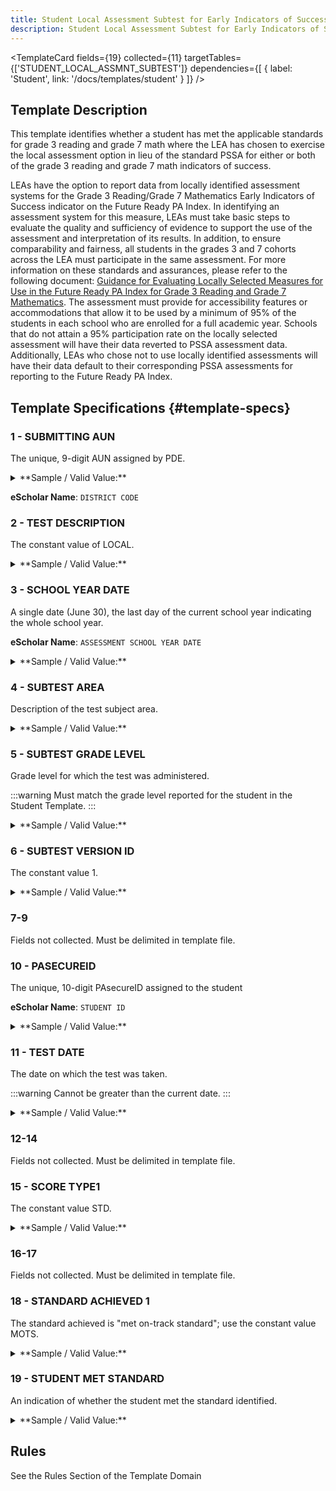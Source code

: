 ```yaml
---
title: Student Local Assessment Subtest for Early Indicators of Success
description: Student Local Assessment Subtest for Early Indicators of Success Documentation
---
```



<TemplateCard
  fields={19}
  collected={11}
  targetTables={['STUDENT_LOCAL_ASSMNT_SUBTEST']}
  dependencies={[
    { label: 'Student', link: '/docs/templates/student' }
  ]}
/>

## Template Description

This template identifies whether a student has met the applicable standards for grade 3 reading and grade 7 math where the LEA has chosen to exercise the local assessment option in lieu of the standard PSSA for either or both of the grade 3 reading and grade 7 math indicators of success.

LEAs have the option to report data from locally identified assessment systems for the Grade 3 Reading/Grade 7 Mathematics Early Indicators of Success indicator on the Future Ready PA Index. In identifying an assessment system for this measure, LEAs must take basic steps to evaluate the quality and sufficiency of evidence to support the use of the assessment and interpretation of its results. In addition, to ensure comparability and fairness, all students in the grades 3 and 7 cohorts across the LEA must participate in the same assessment. For more information on these standards and assurances, please refer to the following document: [Guidance for Evaluating Locally Selected Measures for Use in the Future Ready PA Index for Grade 3 Reading and Grade 7 Mathematics](http://www.education.pa.gov/Documents/About%20PDE/FutureReadyPA/Future%20Ready%20PA%20Index%20Gr%203%20Reading%20Gr%207%20Math.pdf). The assessment must provide for accessibility features or accommodations that allow it to be used by a minimum of 95% of the students in each school who are enrolled for a full academic year. Schools that do not attain a 95% participation rate on the locally selected assessment will have their data reverted to PSSA assessment data. Additionally, LEAs who chose not to use locally identified assessments will have their data default to their corresponding PSSA assessments for reporting to the Future Ready PA Index.

## Template Specifications {#template-specs}

### 1 - SUBMITTING AUN
<div className="field-badges">
  <Badge variant="required" />
  <Badge variant="key" />
  <Badge variant="length" value={9} />
</div>

The unique, 9-digit AUN assigned by PDE.

<details>
  <summary>**Sample / Valid Value:**</summary>
  <div>
    `123456789`
  </div>
</details>

**eScholar Name**: `DISTRICT CODE`

### 2 - TEST DESCRIPTION
<div className="field-badges">
  <Badge variant="required" />
  <Badge variant="key" />
  <Badge variant="length" value={5} />
</div>

The constant value of LOCAL.

<details>
  <summary>**Sample / Valid Value:**</summary>
  <div>
    `LOCAL`
  </div>
</details>

### 3 - SCHOOL YEAR DATE
<div className="field-badges">
  <Badge variant="required" />
  <Badge variant="key" />
  <Badge variant="length" value={10} />
</div>

A single date (June 30), the last day of the current school year indicating the whole school year.

**eScholar Name**: `ASSESSMENT SCHOOL YEAR DATE`

<details>
  <summary>**Sample / Valid Value:**</summary>
  <div>
    `2024-06-30`
  </div>
</details>

### 4 - SUBTEST AREA
<div className="field-badges">
  <Badge variant="required" />
  <Badge variant="key" />
  <Badge variant="length" value={25} />
</div>

Description of the test subject area.

<details>
  <summary>**Sample / Valid Value:**</summary>
  <div>
    - `MATH`
    - `READING`
  </div>
</details>

### 5 - SUBTEST GRADE LEVEL
<div className="field-badges">
  <Badge variant="required" />
  <Badge variant="key" />
  <Badge variant="length" value={15} />
</div>

Grade level for which the test was administered.

:::warning
Must match the grade level reported for the student in the Student Template.
:::

<details>
  <summary>**Sample / Valid Value:**</summary>
  <div>
    See [Appendix K](docs/appendix/appendix-K.mdx) for valid values corresponding to grades 3 and 7.
  </div>
</details>

### 6 - SUBTEST VERSION ID
<div className="field-badges">
  <Badge variant="required" />
  <Badge variant="key" />
  <Badge variant="length" value={1} />
</div>

The constant value 1.

<details>
  <summary>**Sample / Valid Value:**</summary>
  <div>
    `1`
  </div>
</details>

### 7-9
Fields not collected. Must be delimited in template file.

### 10 - PASECUREID
<div className="field-badges">
  <Badge variant="required" />
  <Badge variant="length" value={12} />
</div>

The unique, 10-digit PAsecureID assigned to the student

**eScholar Name**: `STUDENT ID`

<details>
  <summary>**Sample / Valid Value:**</summary>
  <div>
    `1000000009`
  </div>
</details>

### 11 - TEST DATE
<div className="field-badges">
  <Badge variant="required" />
  <Badge variant="key" />
  <Badge variant="length" value={10} />
</div>

The date on which the test was taken.

:::warning
Cannot be greater than the current date.
:::

<details>
  <summary>**Sample / Valid Value:**</summary>
  <div>
    `2023-10-30`
  </div>
</details>

### 12-14
Fields not collected. Must be delimited in template file.

### 15 - SCORE TYPE1
<div className="field-badges">
  <Badge variant="required" />
  <Badge variant="mapping" />
  <Badge variant="length" value={3} />
</div>

The constant value STD.

<details>
  <summary>**Sample / Valid Value:**</summary>
  <div>
    `STD`
  </div>
</details>

### 16-17
Fields not collected. Must be delimited in template file.

### 18 - STANDARD ACHIEVED 1
<div className="field-badges">
  <Badge variant="required" />
  <Badge variant="key" />
  <Badge variant="length" value={4} />
</div>

The standard achieved is "met on-track standard"; use the constant value MOTS.

<details>
  <summary>**Sample / Valid Value:**</summary>
  <div>
    `MOTS`
  </div>
</details>

### 19 - STUDENT MET STANDARD
<div className="field-badges">
  <Badge variant="required" />
  <Badge variant="updateable" />
  <Badge variant="length" value={1} />
</div>

An indication of whether the student met the standard identified.

<details>
  <summary>**Sample / Valid Value:**</summary>
  <div>
    - `Y`
    - `N`
  </div>
</details>

## Rules
See the Rules Section of the Template Domain